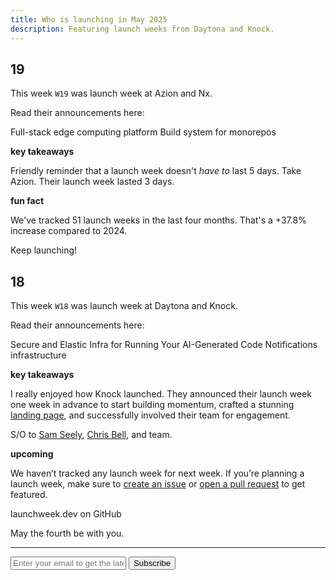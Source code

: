 ```yaml
---
title: Who is launching in May 2025
description: Featuring launch weeks from Daytona and Knock.
---
```


## 19 

This week `W19` was launch week at Azion and Nx.

Read their announcements here:

<Card title="Azion Launch Week" href="https://www.azion.com/en/launch-week/">
  Full-stack edge computing platform
</Card>
<Card title="Nx 21 Launch Week" href="https://nx.dev/blog/nx-21-release">
  Build system for monorepos
</Card>

**key takeaways**

Friendly reminder that a launch week doesn't _have to_ last 5 days. Take Azion. Their launch week lasted 3 days.

**fun fact**

We've tracked 51 launch weeks in the last four months. That's a +37.8% increase compared to 2024.

Keep launching!

## 18

This week `W18` was launch week at Daytona and Knock.

Read their announcements here:

<Card title="Daytona Create Launch Week 5" href="https://create.daytona.io/">
  Secure and Elastic Infra for Running Your AI-Generated Code
</Card>
<Card title="Knock Launch Week" href="https://launchweek.knock.app/">
  Notifications infrastructure
</Card>

**key takeaways**

I really enjoyed how Knock launched. They announced their launch week one week in advance to start building momentum, crafted a stunning [landing page](https://launchweek.knock.app/), and successfully involved their team for engagement.

S/O to [Sam Seely](https://x.com/samseely), [Chris Bell](https://x.com/cjbell_), and team.

**upcoming**

We haven’t tracked any launch week for next week. If you’re planning a launch week, make sure to [create an issue](https://github.com/supabase-community/launchweek.dev/issues) or [open a pull request](https://github.com/supabase-community/launchweek.dev/pulls) to get featured.

<Card title="supabase-community/launchweek.dev" href="https://git.new/lw">
  launchweek.dev on GitHub
</Card>

May the fourth be with you.

---

<form
  action="https://buttondown.com/api/emails/embed-subscribe/launchweek.dev"
  method="post"
  target="popupwindow"
  onsubmit="window.open('https://buttondown.com/launchweek.dev', 'popupwindow')"
  class="embeddable-buttondown-form"
>
  <input
    type="email"
    name="email"
    placeholder="Enter your email to get the latest updates"
    id="bd-email"
  />
  <input type="submit" value="Subscribe" />
</form>
